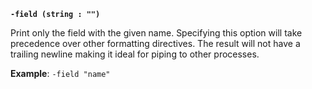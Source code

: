 <a id="plugin-flag-field" />

**`-field (string : "")`**

Print only the field with the given name. Specifying this option will take
precedence over other formatting directives. The result will not have a trailing
newline making it ideal for piping to other processes.

**Example**: `-field "name"`
